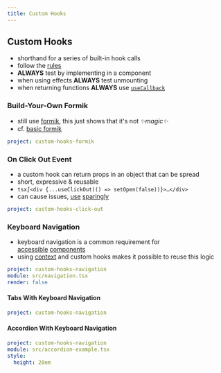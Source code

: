 ```yaml
---
title: Custom Hooks
---
```


## Custom Hooks

- shorthand for a series of built-in hook calls
- follow the [rules]
- **ALWAYS** test by implementing in a component
- when using effects **ALWAYS** test unmounting
- when returning functions **ALWAYS** use [`useCallback`]

[rules]: /hooks#rules
[`usecallback`]: /advanced-hooks#usecallback

### Build-Your-Own Formik

- still use [formik], this just shows that it's not _✨magic✨_
- cf. [basic formik]

[formik]: https://formik.org/
[basic formik]: https://formik.org/docs/examples/basic

```yaml {example}
project: custom-hooks-formik
```

### On Click Out Event

- a custom hook can return props in an object that can be spread
- short, expressive & reusable
- `tsx∫<div {...useClickOut(() => setOpen(false))}>…</div>`
- can cause issues, [use][use] [sparingly][sparingly]

[use]: https://reactjs.org/docs/jsx-in-depth.html#spread-attributes
[sparingly]: https://github.com/yannickcr/eslint-plugin-react/blob/master/docs/rules/jsx-props-no-spreading.md

```yaml {example}
project: custom-hooks-click-out
```

### Keyboard Navigation

- keyboard navigation is a common requirement for [accessible][accessible] [components][components]
- using [context] and custom hooks makes it possible to reuse this logic

[accessible]: https://www.w3.org/TR/wai-aria-practices/#keyboard-interaction
[components]: https://www.w3.org/TR/wai-aria-practices/#keyboard-interaction-19
[context]: /context

```yaml {example}
project: custom-hooks-navigation
module: src/navigation.tsx
render: false
```

#### Tabs With Keyboard Navigation

```yaml {example}
project: custom-hooks-navigation
```

#### Accordion With Keyboard Navigation

```yaml {example}
project: custom-hooks-navigation
module: src/accordion-example.tsx
style:
  height: 20em
```
